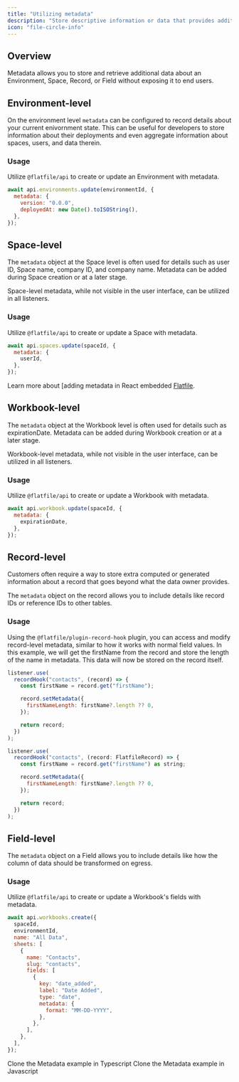 ```yaml
---
title: "Utilizing metadata"
description: "Store descriptive information or data that provides additional context."
icon: "file-circle-info"
---
```


## Overview

Metadata allows you to store and retrieve additional data about an Environment, Space, Record, or Field without
exposing it to end users.

## Environment-level

On the environment level `metadata` can be configured to record details about your current enivornment state. This can be useful for developers to store information about their deployments and even aggregate information about spaces, users, and data therein.

### Usage

Utilize `@flatfile/api` to create or update an Environment with metadata.

```jsx
await api.environments.update(environmentId, {
  metadata: {
    version: "0.0.0",
    deployedAt: new Date().toISOString(),
  },
});
```

## Space-level

The `metadata` object at the Space level is often used for details such as user ID, Space name, company ID, and company name.
Metadata can be added during Space creation or at a later stage.

<Info>
  Space-level metadata, while not visible in the user interface, can be utilized
  in all listeners.
</Info>

### Usage

Utilize `@flatfile/api` to create or update a Space with metadata.

```jsx
await api.spaces.update(spaceId, {
  metadata: {
    userId,
  },
});
```

Learn more about [adding metadata in React embedded
[Flatfile](../apps/embedding/react/guide#spaceinfo).

## Workbook-level

The `metadata` object at the Workbook level is often used for details such as expirationDate.
Metadata can be added during Workbook creation or at a later stage.

<Info>
  Workbook-level metadata, while not visible in the user interface, can be
  utilized in all listeners.
</Info>

### Usage

Utilize `@flatfile/api` to create or update a Workbook with metadata.

```jsx
await api.workbook.update(spaceId, {
  metadata: {
    expirationDate,
  },
});
```

## Record-level

Customers often require a way to store extra computed or generated
information about a record that goes beyond what the data owner provides.

The `metadata` object on the record allows you to
include details like record IDs or reference IDs to other tables.

### Usage

Using the `@flatfile/plugin-record-hook` plugin, you can access and modify record-level metadata, similar to
how it works with normal field values. In this example, we will get the firstName from the record
and store the length of the name in metadata. This data will now be stored on the record itself.

<CodeGroup>

```jsx javascript
listener.use(
  recordHook("contacts", (record) => {
    const firstName = record.get("firstName");

    record.setMetadata({
      firstNameLength: firstName?.length ?? 0,
    });

    return record;
  })
);
```

```jsx typescript
listener.use(
  recordHook("contacts", (record: FlatfileRecord) => {
    const firstName = record.get("firstName") as string;

    record.setMetadata({
      firstNameLength: firstName?.length ?? 0,
    });

    return record;
  })
);
```

</CodeGroup>

## Field-level

The `metadata` object on a Field allows you to
include details like how the column of data should be transformed on egress.

### Usage

Utilize `@flatfile/api` to create or update a Workbook's fields with metadata.

```jsx
await api.workbooks.create({
  spaceId,
  environmentId,
  name: "All Data",
  sheets: [
    {
      name: "Contacts",
      slug: "contacts",
      fields: [
        {
          key: "date_added",
          label: "Date Added",
          type: "date",
          metadata: {
            format: "MM-DD-YYYY",
          },
        },
      ],
    },
  ],
});
```

<CardGroup cols={2}>
  <Card
    title="typescript"
    icon="code-merge"
    href="https://github.com/FlatFilers/flatfile-docs-kitchen-sink/blob/main/typescript/metadata/index.ts"
  >
    Clone the Metadata example in Typescript
  </Card>
  <Card
    title="javascript"
    icon="js"
    href="https://github.com/FlatFilers/flatfile-docs-kitchen-sink/blob/main/javascript/metadata/index.js"
  >
    Clone the Metadata example in Javascript
  </Card>
</CardGroup>
